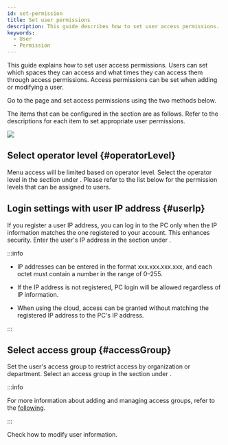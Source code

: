 ```yaml
---
id: set-permission
title: Set user permissions
description: This guide describes how to set user access permissions.
keywords:
  - User
  - Permission
---
```


This guide explains how to set user access permissions. Users can set which spaces they can access and what times they can access them through access permissions. Access permissions can be set when adding or modifying a user.

Go to the <Cmd sid='shell.header.user' /> page and set access permissions using the two methods below.


<EnterUserPage />

The items that can be configured in the <Cmd sid='common.permission' product='2' /> section are as follows. Refer to the descriptions for each item to set appropriate user permissions.

<Image src='/img/biostarx-new-user-permission.png' />


## Select operator level {#operatorLevel}

Menu access will be limited based on operator level. Select the operator level in the <Cmd sid='common.permission' product='2' /> section under <Cmd sid='user.bioStarOperator' product='2' />. Please refer to the list below for the permission levels that can be assigned to users.


<AccountList />


## Login settings with user IP address {#userIp}

If you register a user IP address, you can log in to the PC only when the IP information matches the one registered to your account. This enhances security. Enter the user's IP address in the <Cmd sid='common.permission' product='2' /> section under <Cmd sid='user.ip' product='2' />.

:::info

* IP addresses can be entered in the format xxx.xxx.xxx.xxx, and each octet must contain a number in the range of 0–255.

* If the IP address is not registered, PC login will be allowed regardless of IP information.

* When using the cloud, access can be granted without matching the registered IP address to the PC's IP address.

:::


## Select access group {#accessGroup}

Set the user's access group to restrict access by organization or department. Select an access group in the <Cmd sid='common.permission' product='2' /> section under <Cmd sid='team.user.permission.accessGroup' />.

:::info

For more information about adding and managing access groups, refer to the [following](settings-access-control-manage-access-group).

:::


<NextStep>
<NextItem to='edit-user'>

Check how to modify user information.

</NextItem>
</NextStep>